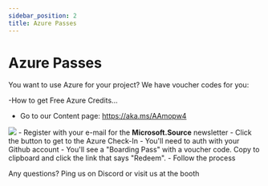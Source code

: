 ```yaml
---
sidebar_position: 2
title: Azure Passes
---
```


# Azure Passes

You want to use Azure for your project?
We have voucher codes for you:

-How to get Free Azure Credits...
- Go to our Content page: https://aka.ms/AAmopw4
<img src="/img/HackZurich2023_15092023_142724.png" />
- Register with your e-mail for the <b>Microsoft.Source</b> newsletter
- Click the button to get to the Azure Check-In
- You'll need to auth with your Github account
- You'll see a "Boarding Pass" with a voucher code. Copy to clipboard and click the link that says "Redeem".
- Follow the process


Any questions? Ping us on Discord or visit us at the booth 


